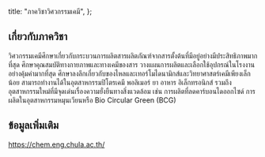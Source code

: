 
  title: "ภาควิชาวิศวกรรมเคมี",
};

<MajorHeader major={Major.ALL[1]} />

## เกี่ยวกับภาควิชา

วิศวกรรมเคมีศึกษาเกี่ยวกับกระบวนการผลิตสารผลิตภัณฑ์จากสารตั้งต้นที่มีอยู่อย่างมีประสิทธิภาพมากที่สุด ศึกษาคุณสมบัติทางกายภาพและทางเคมีของสาร วางแผนการผลิตและเลือกใช้อุปกรณ์ในโรงงานอย่างคุ้มค่ามากที่สุด ศึกษาลงลึกเกี่ยวกับของไหลและเทอร์โมไดนามิกส์และวิทยาศาสตร์เคมีเพียงเล็กน้อย สามารถทำงานได้ในอุตสาหกรรมปิโตรเคมี พอลิเมอร์ ยา อาหาร อิเล็กทรอนิกส์ รวมถึงอุตสาหกรรมใหม่ที่มีจุดเด่นเรื่องความยั่งยืนทางสิ่งแวดล้อม เช่น การผลิตที่ลดคาร์บอนไดออกไซด์ การผลิตในอุตสาหกรรมหมุนเวียนหรือ Bio Circular Green (BCG)

## ข้อมูลเพิ่มเติม

https://chem.eng.chula.ac.th/
